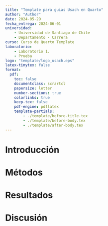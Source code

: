 ```yaml
---
title: "Template para guias Usach en Quarto"
author: "Author"
date: 2024-05-29
fecha_entrega: 2024-06-01
universidad: 
    - Universidad de Santiago de Chile
    - Departamento - Carrera
curso: Curso de Quarto Template
laboratorio:
    - Laboratorio 1.
    - Prueba
logo: "template/logo_usach.eps"
latex-tinytex: false
format:
  pdf:
    toc: false
    documentclass: scrartcl
    papersize: letter
    number-sections: true
    colorlinks: true
    keep-tex: false
    pdf-engine: pdflatex
    template-partials:
        - ./template/before-title.tex
        - ./template/before-body.tex
        - ./template/after-body.tex
---
```


# Introducción
\lipsum[1-2] 

# Métodos
\lipsum[2]

# Resultados
\lipsum[3]

# Discusión
\lipsum[4]